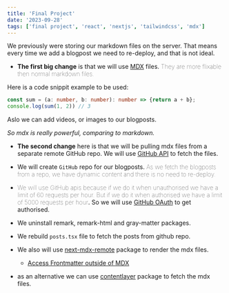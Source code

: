 ```yaml
---
title: 'Final Project'
date: '2023-09-28'
tags: ['final project', 'react', 'nextjs', 'tailwindcss', 'mdx']
---
```

We previously were storing our markdown files on the server. That means every time we add a blogpost we need to re-deploy, and that is not ideal.

- **The first big change** is that we will use [MDX](https://mdxjs.com/docs/what-is-mdx) files. <span style="font-weight: lighter;">They are more flixable then normal markdown files.</span>  


Here is a code snippit example to be used:
```ts
const sum = (a: number, b: number): number => {return a + b};
console.log(sum(1, 2)) // 3
```
Aslo we can add videos, or images to our blogposts.

*So mdx is really powerful, comparing to markdown.*<br />

- **The second change** here is that we will be pulling mdx files from a separate remote GitHub repo. We will use [GitHub API](https://docs.github.com/en/rest) to fetch the files.
- We will create `GitHub` repo for our blogposts. <span style="font-weight: lighter;">As we fetch the blogposts from a repo, we have dynamic content and there is no need to re-deploy.</span><br />
 

- <span style="font-weight: lighter;">We will use GitHub apis because if we do it when unauthorised we have a limit of 60 requests per hour. But if we do it when authorised we have a limit of 5000 requests per hour</span>. So we will use [GitHub OAuth](https://docs.github.com/en/developers/apps/authorizing-oauth-apps) to get authorised.
- We uninstall remark, remark-html and gray-matter packages.
- We rebuild `posts.tsx` file to fetch the posts from github repo.
- We also will use [next-mdx-remote](https://www.npmjs.com/package/next-mdx-remote) package to render the mdx files.
    - [Access Frontmatter outside of MDX](https://github.com/hashicorp/next-mdx-remote#react-server-components-rsc--nextjs-app-directory-support)
- as an alternative we can use [contentlayer](https://contentlayer.dev/) package to fetch the mdx files.
